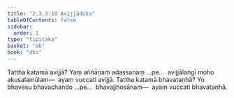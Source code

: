 ```yaml
---
title: "2.3.3.10 Avijjāduka"
tableOfContents: false
sidebar:
  order: 2
type: "tipitaka"
basket: "ab"
book: "dhs"
---
```



<DynamicBreadcrumb />

<Division number="1318" book="dhs" bookNo="29" page="256">

<Paragraph number="2023" book="dhs">
Tattha katamā avijjā? Yaṃ aññāṇaṃ adassanaṃ …pe…  avijjālaṅgī moho akusalamūlaṃ—  ayaṃ vuccati avijjā.
</Paragraph>

</Division>
<Division number="1319" book="dhs" bookNo="29" page="257">

<Paragraph number="2024" book="dhs">
Tattha katamā bhavataṇhā? Yo bhavesu bhavachando …pe…  bhavajjhosānaṃ—  ayaṃ vuccati bhavataṇhā.
</Paragraph>
</Division>